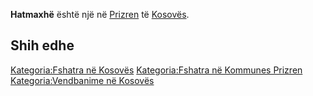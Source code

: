 {{Fshat në 
 | Emri                = Hatmaxhë
 | EmriAlt                = 
 | NAME_SHORT_FORM=      
 | NAME_GENERIC=      
 | NAME_SORT_NAME_RO=      HATMAXHE
 | FULL_NAME_RO = Hatmaxhë
 | FULL_NAME_ND_RO=Hatmaxhe
 | SORT_NAME_RG=HATMAXHE
 | FULL_NAME_RG=Hatmaxhë
 | FULL_NAME_ND_RG=Hatmaxhe
 | SRP_NAME_SHORT_FORM=      
 | SRP_NAME_GENERIC=      
 | SRP_NAME_SORT_NAME_RO=      
 | SRP_FULL_NAME_RO = 
 | SRP_FULL_NAME_ND_RO=
 | SRP_SORT_NAME_RG=
 | SRP_FULL_NAME_RG=
 | SRP_FULL_NAME_ND_RG=
 | Emri (Rasa dhanore) = 
 | Figura              = 
 | Shteti              = Kosovo
 | Komuna              = Prizren
 | Kodi postar         = 
 | Sipërfaqja          = 

 | Popullsia           = 

 | Regj. i popullsisë  = 
 | Dend. e popullsisë  = 
 | Faqja zyrtare       = 
 <!--- Koordinatat ----> 
 | Gjerësia            = 42.242778
 | Gjatësia            = 20.681667
 | Lartësia            = 
}}
'''Hatmaxhë''' është një [[]] në [[Prizren]] të [[Kosovës]].

<!-- == Gjeografia == -->
<!-- == Historia == -->
<!-- == Demografia == -->
== Shih edhe ==
{{Komuna Prizren}}
{{Kosovo-Administrata-Cung}}

[[Kategoria:Fshatra në Kosovës]]
[[Kategoria:Fshatra në Kommunes Prizren]]
[[Kategoria:Vendbanime në Kosovës]]